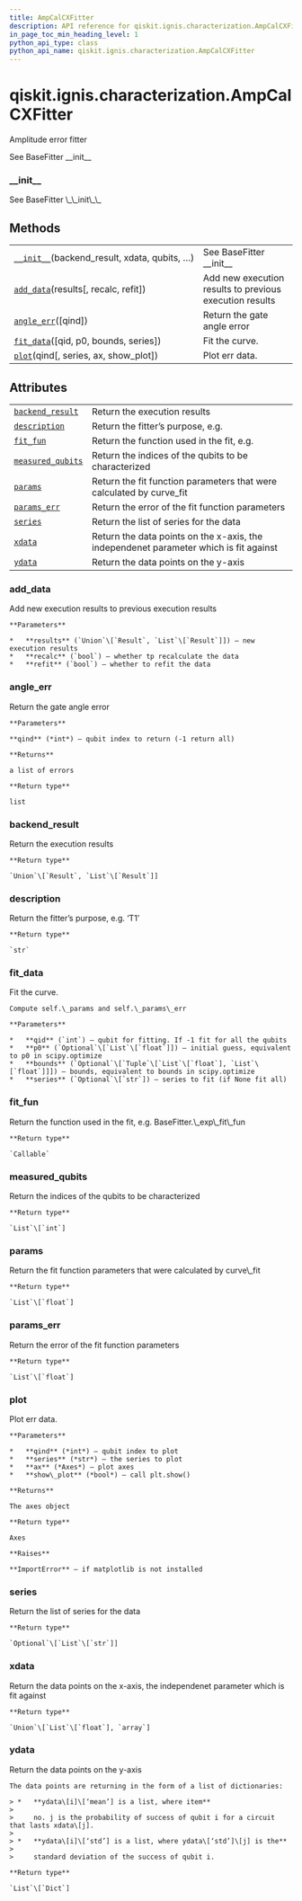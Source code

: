 ```yaml
---
title: AmpCalCXFitter
description: API reference for qiskit.ignis.characterization.AmpCalCXFitter
in_page_toc_min_heading_level: 1
python_api_type: class
python_api_name: qiskit.ignis.characterization.AmpCalCXFitter
---
```


# qiskit.ignis.characterization.AmpCalCXFitter

<Class id="qiskit.ignis.characterization.AmpCalCXFitter" github="https://github.com/qiskit-community/qiskit-ignis/tree/stable/0.6/qiskit/ignis/characterization/gates/fitters.py" signature="AmpCalCXFitter(backend_result, xdata, qubits, fit_p0, fit_bounds)">
  Amplitude error fitter

  See BaseFitter \_\_init\_\_

  ### \_\_init\_\_

  <Function id="qiskit.ignis.characterization.AmpCalCXFitter.__init__" name="__init__" signature="__init__(backend_result, xdata, qubits, fit_p0, fit_bounds)">
    See BaseFitter \_\_init\_\_
  </Function>

  ## Methods

  |                                                                                                                                                                 |                                                         |
  | --------------------------------------------------------------------------------------------------------------------------------------------------------------- | ------------------------------------------------------- |
  | [`__init__`](#qiskit.ignis.characterization.AmpCalCXFitter.__init__ "qiskit.ignis.characterization.AmpCalCXFitter.__init__")(backend\_result, xdata, qubits, …) | See BaseFitter \_\_init\_\_                             |
  | [`add_data`](#qiskit.ignis.characterization.AmpCalCXFitter.add_data "qiskit.ignis.characterization.AmpCalCXFitter.add_data")(results\[, recalc, refit])         | Add new execution results to previous execution results |
  | [`angle_err`](#qiskit.ignis.characterization.AmpCalCXFitter.angle_err "qiskit.ignis.characterization.AmpCalCXFitter.angle_err")(\[qind])                        | Return the gate angle error                             |
  | [`fit_data`](#qiskit.ignis.characterization.AmpCalCXFitter.fit_data "qiskit.ignis.characterization.AmpCalCXFitter.fit_data")(\[qid, p0, bounds, series])        | Fit the curve.                                          |
  | [`plot`](#qiskit.ignis.characterization.AmpCalCXFitter.plot "qiskit.ignis.characterization.AmpCalCXFitter.plot")(qind\[, series, ax, show\_plot])               | Plot err data.                                          |

  ## Attributes

  |                                                                                                                                                   |                                                                                       |
  | ------------------------------------------------------------------------------------------------------------------------------------------------- | ------------------------------------------------------------------------------------- |
  | [`backend_result`](#qiskit.ignis.characterization.AmpCalCXFitter.backend_result "qiskit.ignis.characterization.AmpCalCXFitter.backend_result")    | Return the execution results                                                          |
  | [`description`](#qiskit.ignis.characterization.AmpCalCXFitter.description "qiskit.ignis.characterization.AmpCalCXFitter.description")             | Return the fitter’s purpose, e.g.                                                     |
  | [`fit_fun`](#qiskit.ignis.characterization.AmpCalCXFitter.fit_fun "qiskit.ignis.characterization.AmpCalCXFitter.fit_fun")                         | Return the function used in the fit, e.g.                                             |
  | [`measured_qubits`](#qiskit.ignis.characterization.AmpCalCXFitter.measured_qubits "qiskit.ignis.characterization.AmpCalCXFitter.measured_qubits") | Return the indices of the qubits to be characterized                                  |
  | [`params`](#qiskit.ignis.characterization.AmpCalCXFitter.params "qiskit.ignis.characterization.AmpCalCXFitter.params")                            | Return the fit function parameters that were calculated by curve\_fit                 |
  | [`params_err`](#qiskit.ignis.characterization.AmpCalCXFitter.params_err "qiskit.ignis.characterization.AmpCalCXFitter.params_err")                | Return the error of the fit function parameters                                       |
  | [`series`](#qiskit.ignis.characterization.AmpCalCXFitter.series "qiskit.ignis.characterization.AmpCalCXFitter.series")                            | Return the list of series for the data                                                |
  | [`xdata`](#qiskit.ignis.characterization.AmpCalCXFitter.xdata "qiskit.ignis.characterization.AmpCalCXFitter.xdata")                               | Return the data points on the x-axis, the independenet parameter which is fit against |
  | [`ydata`](#qiskit.ignis.characterization.AmpCalCXFitter.ydata "qiskit.ignis.characterization.AmpCalCXFitter.ydata")                               | Return the data points on the y-axis                                                  |

  ### add\_data

  <Function id="qiskit.ignis.characterization.AmpCalCXFitter.add_data" name="add_data" signature="add_data(results, recalc=True, refit=True)">
    Add new execution results to previous execution results

    **Parameters**

    *   **results** (`Union`\[`Result`, `List`\[`Result`]]) – new execution results
    *   **recalc** (`bool`) – whether tp recalculate the data
    *   **refit** (`bool`) – whether to refit the data
  </Function>

  ### angle\_err

  <Function id="qiskit.ignis.characterization.AmpCalCXFitter.angle_err" name="angle_err" signature="angle_err(qind=- 1)">
    Return the gate angle error

    **Parameters**

    **qind** (*int*) – qubit index to return (-1 return all)

    **Returns**

    a list of errors

    **Return type**

    list
  </Function>

  ### backend\_result

  <Function id="qiskit.ignis.characterization.AmpCalCXFitter.backend_result" name="backend_result" signature="property backend_result">
    Return the execution results

    **Return type**

    `Union`\[`Result`, `List`\[`Result`]]
  </Function>

  ### description

  <Function id="qiskit.ignis.characterization.AmpCalCXFitter.description" name="description" signature="property description">
    Return the fitter’s purpose, e.g. ‘T1’

    **Return type**

    `str`
  </Function>

  ### fit\_data

  <Function id="qiskit.ignis.characterization.AmpCalCXFitter.fit_data" name="fit_data" signature="fit_data(qid=- 1, p0=None, bounds=None, series=None)">
    Fit the curve.

    Compute self.\_params and self.\_params\_err

    **Parameters**

    *   **qid** (`int`) – qubit for fitting. If -1 fit for all the qubits
    *   **p0** (`Optional`\[`List`\[`float`]]) – initial guess, equivalent to p0 in scipy.optimize
    *   **bounds** (`Optional`\[`Tuple`\[`List`\[`float`], `List`\[`float`]]]) – bounds, equivalent to bounds in scipy.optimize
    *   **series** (`Optional`\[`str`]) – series to fit (if None fit all)
  </Function>

  ### fit\_fun

  <Function id="qiskit.ignis.characterization.AmpCalCXFitter.fit_fun" name="fit_fun" signature="property fit_fun">
    Return the function used in the fit, e.g. BaseFitter.\_exp\_fit\_fun

    **Return type**

    `Callable`
  </Function>

  ### measured\_qubits

  <Function id="qiskit.ignis.characterization.AmpCalCXFitter.measured_qubits" name="measured_qubits" signature="property measured_qubits">
    Return the indices of the qubits to be characterized

    **Return type**

    `List`\[`int`]
  </Function>

  ### params

  <Function id="qiskit.ignis.characterization.AmpCalCXFitter.params" name="params" signature="property params">
    Return the fit function parameters that were calculated by curve\_fit

    **Return type**

    `List`\[`float`]
  </Function>

  ### params\_err

  <Function id="qiskit.ignis.characterization.AmpCalCXFitter.params_err" name="params_err" signature="property params_err">
    Return the error of the fit function parameters

    **Return type**

    `List`\[`float`]
  </Function>

  ### plot

  <Function id="qiskit.ignis.characterization.AmpCalCXFitter.plot" name="plot" signature="plot(qind, series='0', ax=None, show_plot=False)">
    Plot err data.

    **Parameters**

    *   **qind** (*int*) – qubit index to plot
    *   **series** (*str*) – the series to plot
    *   **ax** (*Axes*) – plot axes
    *   **show\_plot** (*bool*) – call plt.show()

    **Returns**

    The axes object

    **Return type**

    Axes

    **Raises**

    **ImportError** – if matplotlib is not installed
  </Function>

  ### series

  <Function id="qiskit.ignis.characterization.AmpCalCXFitter.series" name="series" signature="property series">
    Return the list of series for the data

    **Return type**

    `Optional`\[`List`\[`str`]]
  </Function>

  ### xdata

  <Function id="qiskit.ignis.characterization.AmpCalCXFitter.xdata" name="xdata" signature="property xdata">
    Return the data points on the x-axis, the independenet parameter which is fit against

    **Return type**

    `Union`\[`List`\[`float`], `array`]
  </Function>

  ### ydata

  <Function id="qiskit.ignis.characterization.AmpCalCXFitter.ydata" name="ydata" signature="property ydata">
    Return the data points on the y-axis

    The data points are returning in the form of a list of dictionaries:

    > *   **ydata\[i]\[‘mean’] is a list, where item**
    >
    >     no. j is the probability of success of qubit i for a circuit that lasts xdata\[j].
    >
    > *   **ydata\[i]\[‘std’] is a list, where ydata\[‘std’]\[j] is the**
    >
    >     standard deviation of the success of qubit i.

    **Return type**

    `List`\[`Dict`]
  </Function>
</Class>

